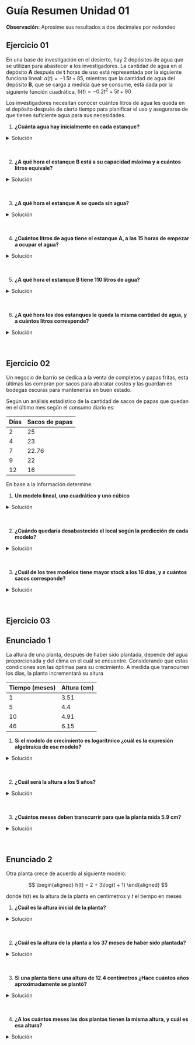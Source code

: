# Guía Resumen Unidad 01

**Observación:** Aproxime sus resultados a dos decimales por redondeo

## Ejercicio 01
En una base de investigación en el desierto, hay 2 depósitos de agua que se utilizan para abastecer a los investigadores. La cantidad de agua en el depósito **A** después de **t** horas de uso está representada por la siguiente funciona lineal: $a(t) = -1.5t + 85$, mientras que la cantidad de agua del depósito **B**, que se carga a medida que se consume, está dada por la siguiente función cuadrática, $b(t)=-0.2t^2 + 5t + 90$

Los investigadores necesitan conocer cuántos litros de agua les queda en el depósito después de cierto tiempo para planificar el uso y asegurarse de que tienen suficiente agua para sus necesidades.


1. **¿Cuánta agua hay inicialmente en cada estanque?**

<details>
	<summary>Solución</summary>
<br/>
<img
	src="/inacap/mvfm01/images/fig104.png"
	style={{ display: 'block', margin: '0 auto', width:'40%'}}
/>
<br/>

<img
	src="/inacap/mvfm01/images/fig105.svg"
	style={{ display: 'block', margin: '0 auto', width:'100%'}}
/>
<br/>

Inicialmente hay `85` litros en el estanque A, y `90` litros en el estanque B

</details><br/><br/>

2. **¿A qué hora el estanque **B** está a su capacidad máxima y a cuántos litros equivale?**

<details>
	<summary>Solución</summary>
<br/>
<img
	src="/inacap/mvfm01/images/fig106.png"
	style={{ display: 'block', margin: '0 auto', width:'35%'}}
/>
<br/>

La capacidad máxima del estanque **B** es de `121.25` litros, luego de `12.5` horas
</details><br/><br/>

3. **¿A qué hora el estanque **A** se queda sin agua?**

<details>
	<summary>Solución</summary>
<br/>
<img
	src="/inacap/mvfm01/images/fig107.png"
	style={{ display: 'block', margin: '0 auto', width:'40%'}}
/>
<br/>

El estanque **A** se queda sin agua luego de `56.67` horas
</details><br/><br/>

4. **¿Cuántos litros de agua tiene el estanque **A**, a las 15 horas de empezar a ocupar el agua?**

<details>
	<summary>Solución</summary>
<br/>
<img
	src="/inacap/mvfm01/images/fig108.png"
	style={{ display: 'block', margin: '0 auto', width:'20%'}}
/>
<br/>

El estanque **A** tiene `62.5` litros de agua luego de 15 horas de empezar a ocupar el estanque
</details><br/><br/>

5. **¿A qué hora el estanque **B** tiene 110 litros de agua?**

<details>
	<summary>Solución</summary>
<br/>
<img
	src="/inacap/mvfm01/images/fig109.png"
	style={{ display: 'block', margin: '0 auto', width:'40%'}}
/>
<br/>

El estanque **B** tiene 110 litros de agua luego de `5` horas
</details><br/><br/>

6. **¿A qué hora los dos estanques le queda la misma cantidad de agua, y a cuántos litros corresponde?**

<details>
	<summary>Solución</summary>
<br/>
<img
	src="/inacap/mvfm01/images/fig110.png"
	style={{ display: 'block', margin: '0 auto', width:'60%'}}
/>
<br/>

Los dos estanques, luego de `33.25` horas, tienen la misma cantidad de agua, que corresponde a `35.12` litros
</details><br/><br/>

## Ejercicio 02
Un negocio de barrio se dedica a la venta de completos y papas fritas, esta últimas las compran por sacos para abaratar costos y las guardan en bodegas oscuras para mantenerlas en buen estado.

Según un análisis estadístico de la cantidad de sacos de papas que quedan en el último mes según el consumo diario es:

|Días|Sacos de papas|
|---|---|
|2|25|
|4|23|
|7|22.76|
|9|22|
|12|16|

En base a la información determine:

1. **Un modelo lineal, uno cuadrático y uno cúbico**

<details>
	<summary>Solución</summary>
<br/>
<img
	src="/inacap/mvfm01/images/fig111.png"
	style={{ display: 'block', margin: '0 auto', width:'90%'}}
/>
<br/>

|Modelo||
|---|---|
|Lineal|`-0.77x+26.98`|
|Cuadrático|`-0.10x^2+0.62x+23.40`|
|Cúbico|`-0.03x^2+0.62x^2-3.78x+30.33`|
</details><br/><br/>

2. **¿Cuándo quedaría desabastecido el local según la predicción de cada modelo?**

<details>
	<summary>Solución</summary>
<br/>
<img
	src="/inacap/mvfm01/images/fig112.png"
	style={{ display: 'block', margin: '0 auto', width:'55%'}}
/>
<br/>

|Modelo|Tiempo desabastecimiento (días)|
|---|---|
|Lineal $f(x)$|`35.11`|
|Cuadrático $g(x)$|`18.72`|
|Cúbico $h(x)$|`14.90`|
</details><br/><br/>

3. **¿Cuál de los tres modelos tiene mayor stock a los 16 días, y a cuántos sacos corresponde?**

<details>
	<summary>Solución</summary>
<br/>
<img
	src="/inacap/mvfm01/images/fig113.png"
	style={{ display: 'block', margin: '0 auto', width:'35%'}}
/>
<br/>

El modelo lineal $f(x)$ tiene mayor stock a los 16 días, correspondiente a `14.68` sacos de papas
</details><br/><br/>

## Ejercicio 03

## Enunciado 1
La altura de una planta, después de haber sido plantada, depende del agua proporcionada y del clima en el cuál se encuentre. Considerando que estas condiciones son las óptimas para su crecimiento. A medida que transcurren los días, la planta incrementará su altura

|Tiempo (meses)|Altura (cm)|
|---|---|
|1|3.51|
|5|4.4|
|10|4.91|
|46|6.15|

1. **Si el modelo de crecimiento es logarítmico ¿cuál es la expresión algebraica de ese modelo?**

<details>
	<summary>Solución</summary>
<br/>
<img
	src="/inacap/mvfm01/images/fig114.png"
	style={{ display: 'block', margin: '0 auto', width:'60%'}}
/>
<br/>

El modelo de crecimiento es $f(x) =$ `0.69*ln(x)+3.41`
</details><br/><br/>

2. **¿Cuál será la altura a los 5 años?**

<details>
	<summary>Solución</summary>
<br/>
<img
	src="/inacap/mvfm01/images/fig115.png"
	style={{ display: 'block', margin: '0 auto', width:'40%'}}
/>
<br/>

La altura luego de 5 años será de `6.23` cm
</details><br/><br/>

3. **¿Cuántos meses deben transcurrir para que la planta mida 5.9 cm?**

<details>
	<summary>Solución</summary>
<br/>
<img
	src="/inacap/mvfm01/images/fig116.png"
	style={{ display: 'block', margin: '0 auto', width:'40%'}}
/>
<br/>

Deben transcurrir `37.08` meses
</details><br/><br/>

## Enunciado 2
Otra planta crece de acuerdo al siguiente modelo:

$$
\begin{aligned}
h(t) = 2 + 3\log(t + 1)
\end{aligned}
$$

donde $h(t)$ es la altura de la planta en centímetros y $t$ el tiempo en meses

1. **¿Cuál es la altura inicial de la planta?**

<details>
	<summary>Solución</summary>
<br/>
<img
	src="/inacap/mvfm01/images/fig117.png"
	style={{ display: 'block', margin: '0 auto', width:'40%'}}
/>
<br/>

La altura inicial es de `2` cm
</details><br/><br/>

2. **¿Cuál es la altura de la planta a los 37 meses de haber sido plantada?**

<details>
	<summary>Solución</summary>
<br/>
<img
	src="/inacap/mvfm01/images/fig118.png"
	style={{ display: 'block', margin: '0 auto', width:'30%'}}
/>
<br/>

La altura de la planta luego de 37 meses es de `6.74` cm
</details><br/><br/>

3. **Si una planta tiene una altura de 12.4 centímetros ¿Hace cuántos años aproximadamente se plantó?**

<details>
	<summary>Solución</summary>
<br/>
<img
	src="/inacap/mvfm01/images/fig119.png"
	style={{ display: 'block', margin: '0 auto', width:'40%'}}
/>
<br/>

Fue plantada hace `243.97` años
</details><br/><br/>

4. **¿A los cuántos meses las dos plantas tienen la misma altura, y cuál es esa altura?**

<details>
	<summary>Solución</summary>
<br/>
<img
	src="/inacap/mvfm01/images/fig120.png"
	style={{ display: 'block', margin: '0 auto', width:'70%'}}
/>
<br/>

A los `7.65` meses, ambas plantas tienen una altura de `4.81` cm
</details><br/><br/>